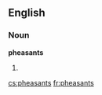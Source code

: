 ==English==

===Noun===
'''pheasants'''

# {{plural of|[[pheasant]]}}

[[cs:pheasants]]
[[fr:pheasants]]